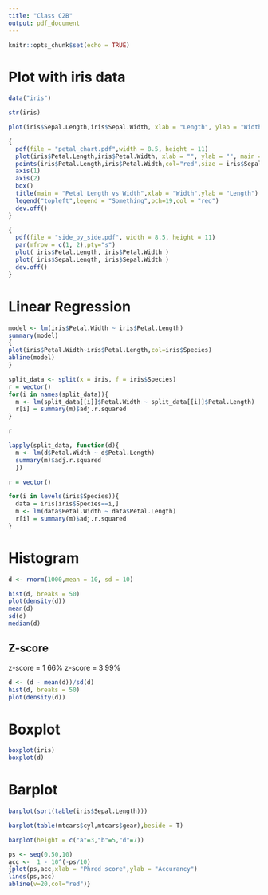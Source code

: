 ```yaml
---
title: "Class C2B"
output: pdf_document
---
```


```r
knitr::opts_chunk$set(echo = TRUE)
```

# Plot with iris data

```r
data("iris")

str(iris)

plot(iris$Sepal.Length,iris$Sepal.Width, xlab = "Length", ylab = "Width", main = "Septal Lenght vs Width")

```

```r
{
  pdf(file = "petal_chart.pdf",width = 8.5, height = 11)  
  plot(iris$Petal.Length,iris$Petal.Width, xlab = "", ylab = "", main = "", axes=F,type="n")
  points(iris$Petal.Length,iris$Petal.Width,col="red",size = iris$Sepal.Width)
  axis(1)
  axis(2)
  box()
  title(main = "Petal Length vs Width",xlab = "Width",ylab = "Length")
  legend("topleft",legend = "Something",pch=19,col = "red")
  dev.off()
}
```


```r
{
  pdf(file = "side_by_side.pdf", width = 8.5, height = 11)
  par(mfrow = c(1, 2),pty="s")
  plot( iris$Petal.Length, iris$Petal.Width )
  plot( iris$Sepal.Length, iris$Sepal.Width )
  dev.off()
}
```

# Linear Regression

```r

model <- lm(iris$Petal.Width ~ iris$Petal.Length)
summary(model)
{
plot(iris$Petal.Width~iris$Petal.Length,col=iris$Species)
abline(model)
}
```

```r
split_data <- split(x = iris, f = iris$Species)
r = vector()
for(i in names(split_data)){
  m <- lm(split_data[[i]]$Petal.Width ~ split_data[[i]]$Petal.Length)
  r[i] = summary(m)$adj.r.squared
}

r

lapply(split_data, function(d){  
  m <- lm(d$Petal.Width ~ d$Petal.Length)
  summary(m)$adj.r.squared
  })

r = vector()

for(i in levels(iris$Species)){
  data = iris[iris$Species==i,]
  m <- lm(data$Petal.Width ~ data$Petal.Length)
  r[i] = summary(m)$adj.r.squared
}

```

# Histogram

```r
d <- rnorm(1000,mean = 10, sd = 10)

hist(d, breaks = 50)
plot(density(d))
mean(d)
sd(d)
median(d)
```

## Z-score

z-score = 1 66%
z-score = 3 99%
```r
d <- (d - mean(d))/sd(d)
hist(d, breaks = 50)
plot(density(d))
```

# Boxplot

```r

boxplot(iris)
boxplot(d)

```

# Barplot

```r

barplot(sort(table(iris$Sepal.Length)))

barplot(table(mtcars$cyl,mtcars$gear),beside = T)

barplot(height = c("a"=3,"b"=5,"d"=7))

```

```r
ps <- seq(0,50,10)
acc <-  1 - 10^(-ps/10)
{plot(ps,acc,xlab = "Phred score",ylab = "Accurancy")
lines(ps,acc)
abline(v=20,col="red")}
```



